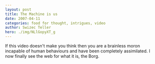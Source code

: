 ```yaml
---
layout: post
title: The Machine is us
date: 2007-04-11
categories: food for thought, intrigues, video
author: Swizec Teller
hero: ./img/NLlGopyXT_g
---
```


If this video doesn't make you think then you are a brainless moron incapable of human behaviours and have been completely assimilated. I now finally see the web for what it is, the Borg.

